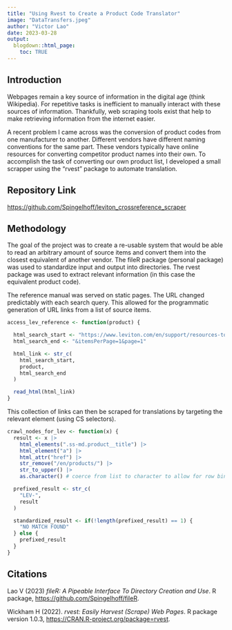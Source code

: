 ```yaml
---
title: "Using Rvest to Create a Product Code Translator"
image: "DataTransfers.jpeg"
author: "Victor Lao"
date: 2023-03-28
output: 
  blogdown::html_page:
    toc: TRUE
---
```


## Introduction

Webpages remain a key source of information in the digital age (think Wikipedia). For repetitive tasks is inefficient to manually interact with these sources of information. Thankfully, web scraping tools exist that help to make retrieving information from the internet easier.

A recent problem I came across was the conversion of product codes from one manufacturer to another. Different vendors have different naming conventions for the same part. These vendors typically have online resources for converting competitor product names into their own. To accomplish the task of converting our own product list, I developed a small scrapper using the "rvest" package to automate translation.

## Repository Link

<https://github.com/Spingelhoff/leviton_crossreference_scraper>

## Methodology

The goal of the project was to create a re-usable system that would be able to read an arbitrary amount of source items and convert them into the closest equivalent of another vendor. The fileR package (personal package) was used to standardize input and output into directories. The rvest package was used to extract relevant information (in this case the equivalent product code).

The reference manual was served on static pages. The URL changed predictably with each search query. This allowed for the programmatic generation of URL links from a list of source items.

```r
access_lev_reference <- function(product) {

  html_search_start <- "https://www.leviton.com/en/support/resources-tools/manufacturer-cross-reference?id-upc="
  html_search_end <- "&itemsPerPage=1&page=1"

  html_link <- str_c(
    html_search_start,
    product,
    html_search_end
  )

  read_html(html_link)
}
```

This collection of links can then be scraped for translations by targeting the relevant element (using CS selectors).

```r
crawl_nodes_for_lev <- function(x) {
  result <- x |>
    html_elements(".ss-md.product__title") |>
    html_element("a") |>
    html_attr("href") |>
    str_remove("/en/products/") |>
    str_to_upper() |>
    as.character() # coerce from list to character to allow for row binding

  prefixed_result <- str_c(
    "LEV-",
    result
  )

  standardized_result <- if(!length(prefixed_result) == 1) {
    "NO MATCH FOUND"
  } else {
    prefixed_result
  }
}
```

## Citations

Lao V (2023) *fileR: A Pipeable Interface To Directory Creation and Use*. R package, <https://github.com/Spingelhoff/fileR>.

Wickham H (2022). *rvest: Easily Harvest (Scrape) Web Pages*. R package version 1.0.3, <https://CRAN.R-project.org/package=rvest>.
